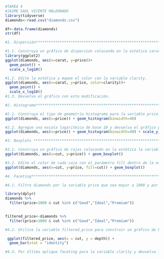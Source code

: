 ```r
#TAREA 4
#JAIME SAUL VICENTE MALDONADO
library(tidyverse)
diamonds<-read.csv("diamonds.csv")

df<-data.frame(diamonds)
str(df)

#1. Dispersión**********************************************************************************************************************

#1.1. Construya un gráfico de dispersión colocando en la estética carat (eje x) versus price (eje y), luego devuelva el gráfico.
library(ggplot2)
ggplot(diamonds, aes(x=carat, y=price))+
  geom_point() +
  scale_x_log10()

```


```r
#1.2. Edite la estética y mapee el color con la variable clarity.
ggplot(diamonds, aes(x=carat, y=price, color=clarity))+
  geom_point() +
  scale_x_log10()
#1.3. Devuelva el gráfico con esta modificación.
```

```r
#2. Histograma***************************************************************************************************************************

#2.1. Construya el tipo de geometría histograma para la variable price. Configure el parámetro bins con el valor 40 y devuelva el gráfico.
ggplot(diamonds, aes(x=price)) + geom_histogram(binwidth=40)
```

```r
#2.2. Agregue una escala logarítmica de base 10 y devuelva el gráfico para ver la diferencia.
ggplot(diamonds, aes(x=price)) + geom_histogram(binwidth=40) + scale_y_log10()
```

```r
#3. Boxplots *********************************************************************************************************************************************

#3.1. Construya un gráfico de cajas colocando en la estética la variable cut (eje x) versus price (eje y). Agregue una escala logarítmica por defecto y por último devuelva el gráfico.
ggplot(diamonds, aes(x=cut, y=price)) + geom_boxplot()
```

```r
#3.2. Edite el color de cada caja con el parámetro fill dentro de la estética y asignando la variable cut. Por último devuelva el gráfico.
ggplot(diamonds, aes(x=cut, y=price, fill=cut)) + geom_boxplot()
```

```r
#4. Faceting*******************************************************************************************************************

#4.1. Filtre diamonds por la variable price que sea mayor a 1000 y por cut que contenga las categorías Good, Ideal y Premium. Luego asigne el resultado a la variable filtered_price. Dado que cut debe tomar en cuenta tres categorías específicas puede hacer uso del pipe %in%

library(dplyr)
diamonds %>% 
  filter(price>1000 & cut %in% c("Good","Ideal","Premium"))
  
```
```r

filtered_price<-diamonds %>% 
  filter(price>1000 & cut %in% c("Good","Ideal","Premium"))
```

```r
#4.2. Utilice la variable filtered_price para construir un gráfico de barras, en la estética configure x = cut, y = depth.

 ggplot(filtered_price, aes(x = cut, y = depth)) +
  geom_bar(stat = "identity") 
```

```r
#4.3. Por último aplique faceting para la variable clarity y devuelva la parcela de gráficos.


```
